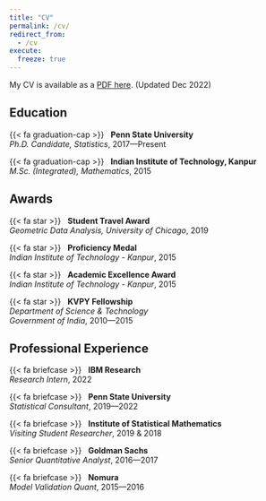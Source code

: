 ```yaml
---
title: "CV"
permalink: /cv/
redirect_from:
  - /cv
execute:
  freeze: true
---
```



My CV is available as a [PDF here](/files/cv.pdf). (Updated Dec 2022)


:::: {.grid}


::: {.g-col-12 .g-col-md-6 style="text-align: left;"}
## Education

{{< fa graduation-cap >}} &nbsp; [**Penn State University**]{} <br> _Ph.D. Candidate, Statistics_,   2017---Present

{{< fa graduation-cap >}} &nbsp; [**Indian Institute of Technology, Kanpur**]{} <br> _M.Sc. (Integrated), Mathematics_,   2015


## Awards

{{< fa star >}} &nbsp; **Student Travel Award** <br> _Geometric Data Analysis, University of Chicago_, 2019

{{< fa star >}} &nbsp; **Proficiency Medal** <br> _Indian Institute of Technology - Kanpur_, 2015

{{< fa star >}} &nbsp; **Academic Excellence Award** <br> _Indian Institute of Technology - Kanpur_, 2015

{{< fa star >}} &nbsp; **KVPY Fellowship** <br> _Department of Science & Technology_ <br> _Government of India_, 2010---2015
:::

::: {.g-col-12 .g-col-md-6 style="text-align: left;"}

## Professional Experience

{{< fa briefcase >}} &nbsp; **IBM Research** <br> _Research Intern_,   2022

{{< fa briefcase >}} &nbsp;  **Penn State University** <br> _Statistical Consultant_,   2019---2022

{{< fa briefcase >}} &nbsp; **Institute of Statistical Mathematics** <br> _Visiting Student Researcher_,  2019 & 2018

{{< fa briefcase >}} &nbsp; **Goldman Sachs** <br> _Senior Quantitative Analyst_,   2016---2017

{{< fa briefcase >}} &nbsp; **Nomura** <br>  _Model Validation Quant_,   2015---2016

:::




::::

<!-- 
---

#### Academic experience

{{< fa feather >}} &nbsp;  Graduate Research Assistant, Penn State University, July 2020 <br> [*Hamiltonian Monte Carlo for Multimodal Sampling.* Supervised by Hyungsuk Tak]{.small}

{{< fa feather >}} &nbsp;  Graduate Research Assistant, Penn State University, June 2020 <br> [*Robust persistence diagrams using reproducing kernels.* Supervised by Bharath Sriperumbudur]{.small}

{{< fa feather >}} &nbsp;  Visiting researcher, Institute of Statistical Mathematics - Tokyo, 2019 <br> [*Robust persistence diagrams.* Hosted by Satoshi Kuriki & Kenji Fukumizu]{.small}

{{< fa feather >}} &nbsp;  Visiting researcher, Institute of Statistical Mathematics - Tokyo, 2018 <br> [*Statistical inference from Betti numbers.* Hosted by Satoshi Kuriki & Kenji Fukumizu]{.small}


---

#### Skills

{{< fa terminal >}} Programming &nbsp; `Julia, R, Python, C/C++, MATLAB, SQL`

{{< fa earth-americas >}} Languages &nbsp; `English, Kannada, Hindi, French`

---

#### Leadership and Service

{{< fa hand-holding-heart >}} &nbsp; **Finance Convener**, Students' Senate, Indian Institute of Technology Kanpur

{{< fa hand-holding-heart >}} &nbsp; **Undergraduate Senator**, Indian Institute of Technology Kanpur -->